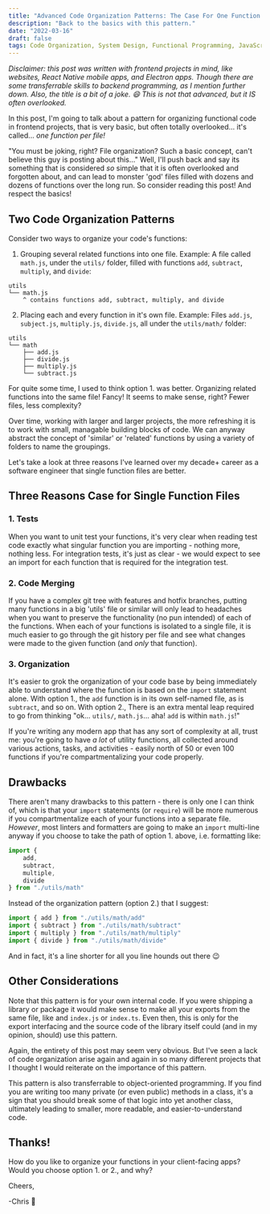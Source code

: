 ```yaml
---
title: "Advanced Code Organization Patterns: The Case For One Function Per File"
description: "Back to the basics with this pattern."
date: "2022-03-16"
draft: false
tags: Code Organization, System Design, Functional Programming, JavaScript, TypeScript, Object Oriented Programming
---
```


_Disclaimer: this post was written with frontend projects in mind, like websites, React Native mobile apps, and Electron apps. Though there are some transferrable skills to backend programming, as I mention further down. Also, the title is a bit of a joke. 😄 This is not that advanced, but it IS often overlooked._

In this post, I'm going to talk about a pattern for organizing functional code in frontend projects, that is very basic, but often totally overlooked... it's called... _one function per file!_

"You must be joking, right? File organization? Such a basic concept, can't believe this guy is posting about this..." Well, I'll push back and say its something that is considered _so_ simple that it is often overlooked and forgotten about, and can lead to monster 'god' files filled with dozens and dozens of functions over the long run. So consider reading this post! And respect the basics!

## Two Code Organization Patterns

Consider two ways to organize your code's functions: 

1. Grouping several related functions into one file. Example: A file called `math.js`, under the `utils/` folder, filled with functions `add`, `subtract`, `multiply`, and `divide`:

```
utils
└── math.js
    ^ contains functions add, subtract, multiply, and divide
```


2. Placing each and every function in it's own file. Example: Files `add.js`, `subject.js`, `multiply.js`, `divide.js`, all under the `utils/math/` folder:

```
utils
└── math
    ├── add.js
    ├── divide.js
    ├── multiply.js
    └── subtract.js
```

For quite some time, I used to think option 1. was better. Organizing related functions into the same file! Fancy! It seems to make sense, right? Fewer files, less complexity?

Over time, working with larger and larger projects, the more refreshing it is to work with small, managable building blocks of code. We can anyway abstract the concept of 'similar' or 'related' functions by using a variety of folders to name the groupings. 

Let's take a look at three reasons I've learned over my decade+ career as a software engineer that single function files are better.

## Three Reasons Case for Single Function Files

### 1. Tests

When you want to unit test your functions, it's very clear when reading test code exactly what singular function you are importing - nothing more, nothing less. For integration tests, it's just as clear - we would expect to see an import for each function that is required for the integration test.

### 2. Code Merging

If you have a complex git tree with features and hotfix branches, putting many functions in a big 'utils' file or similar will only lead to headaches when you want to preserve the functionality (no pun intended) of each of the functions. When each of your functions is isolated to a single file, it is much easier to go through the git history per file and see what changes were made to the given function (and _only_ that function).

### 3. Organization

It's easier to grok the organization of your code base by being immediately able to understand where the function is based on the `import` statement alone. With option 1., the `add` function is in its own self-named file, as is `subtract`, and so on. With option 2., There is an extra mental leap required to go from thinking "ok... `utils/`, `math.js`... aha! `add` is within `math.js`!" 

If you're writing any modern app that has any sort of complexity at all, trust me: you're going to have _a lot_ of utility functions, all collected around various actions, tasks, and activities - easily north of 50 or even 100 functions if you're compartmentalizing your code properly.

## Drawbacks

There aren't many drawbacks to this pattern - there is only one I can think of, which is that your `import` statements (or `require`) will be more numerous if you compartmentalize each of your functions into a separate file. _However_, most linters and formatters are going to make an `import` multi-line anyway if you choose to take the path of option 1. above, i.e. formatting like:

```ts
import {
    add,
    subtract,
    multiple,
    divide
} from "./utils/math"
```

Instead of the organization pattern (option 2.) that I suggest:

```ts
import { add } from "./utils/math/add"
import { subtract } from "./utils/math/subtract"
import { multiply } from "./utils/math/multiply"
import { divide } from "./utils/math/divide"
```

And in fact, it's a line shorter for all you line hounds out there 😉

## Other Considerations

Note that this pattern is for your own internal code. If you were shipping a library or package it would make sense to make all your exports from the same file, like and `index.js` or `index.ts`. Even then, this is only for the export interfacing and the source code of the library itself could (and in my opinion, should) use this pattern.

Again, the entirety of this post may seem very obvious. But I've seen a lack of code organization arise again and again in so many different projects that I thought I would reiterate on the importance of this pattern.

This pattern is also transferrable to object-oriented programming. If you find you are writing too many private (or even public) methods in a class, it's a sign that you should break some of that logic into yet another class, ultimately leading to smaller, more readable, and easier-to-understand code.

## Thanks!

How do you like to organize your functions in your client-facing apps? Would you choose option 1. or 2., and why?

Cheers,

-Chris 🍺
